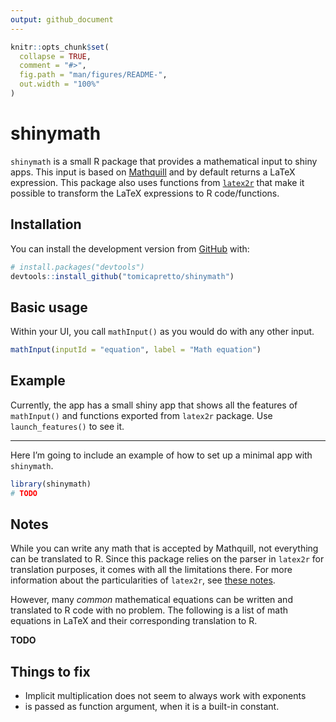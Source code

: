```yaml
---
output: github_document
---
```


```r
knitr::opts_chunk$set(
  collapse = TRUE,
  comment = "#>",
  fig.path = "man/figures/README-",
  out.width = "100%"
)
```

# shinymath

`shinymath` is a small R package that provides a mathematical input to shiny apps.
This input is based on [Mathquill](http://mathquill.com/) and by default returns
a LaTeX expression. This package also uses functions from [`latex2r`](https://github.com/tomicapretto/latex2r)
that make it possible to transform the LaTeX expressions to R code/functions.

## Installation

You can install the development version from [GitHub](https://github.com/) with:

``` r
# install.packages("devtools")
devtools::install_github("tomicapretto/shinymath")
```

## Basic usage

Within your UI, you call `mathInput()` as you would do with any other input.

```r
mathInput(inputId = "equation", label = "Math equation")
```

## Example

Currently, the app has a small shiny app that shows all the features of `mathInput()`
and functions exported from `latex2r` package. Use `launch_features()` to see it.

<hr style="height:1px"> </hr>

Here I'm going to include an example of how to set up a minimal app with 
`shinymath`.

```r
library(shinymath)
# TODO
```

## Notes

While you can write any math that is accepted by Mathquill, not everything can be 
translated to R. Since this package relies on the parser in `latex2r` for 
translation purposes, it comes with all the limitations there. 
For more information about the particularities of `latex2r`, see 
[these notes](https://github.com/tomicapretto/latex2r/blob/master/README.md#supported-latex).

However, many _common_ mathematical equations can be written and translated to R
code with no problem. The following is a list of math equations in LaTeX and their 
corresponding translation to R.

**TODO**

## Things to fix

* Implicit multiplication does not seem to always work with exponents
* \pi is passed as function argument, when it is a built-in constant.
